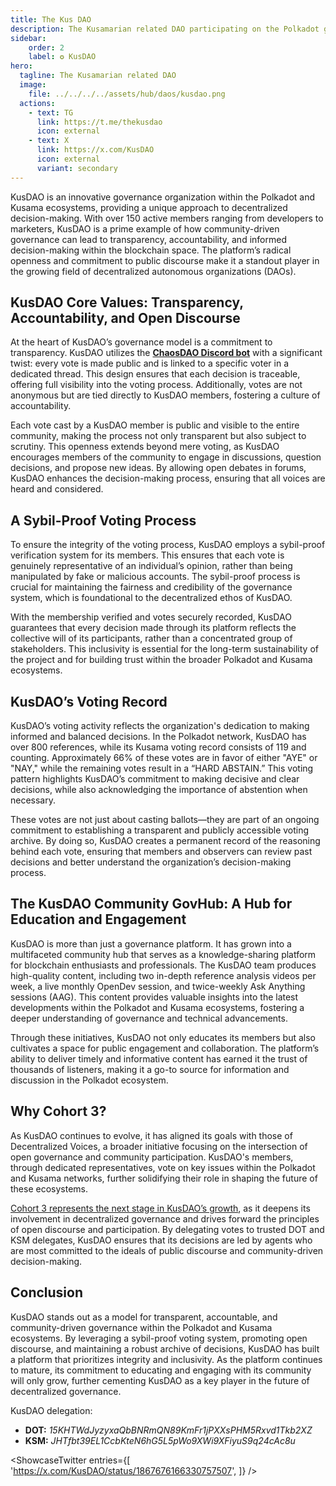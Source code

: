 ```yaml
---
title: The Kus DAO
description: The Kusamarian related DAO participating on the Polkadot governance.
sidebar:
    order: 2
    label: ✪ KusDAO
hero:
  tagline: The Kusamarian related DAO
  image: 
    file: ../../../../assets/hub/daos/kusdao.png
  actions:
    - text: TG
      link: https://t.me/thekusdao
      icon: external
    - text: X
      link: https://x.com/KusDAO
      icon: external
      variant: secondary
---
```



KusDAO is an innovative governance organization within the Polkadot and Kusama ecosystems, providing a unique approach to decentralized decision-making. With over 150 active members ranging from developers to marketers, KusDAO is a prime example of how community-driven governance can lead to transparency, accountability, and informed decision-making within the blockchain space. The platform’s radical openness and commitment to public discourse make it a standout player in the growing field of decentralized autonomous organizations (DAOs).

## KusDAO Core Values: Transparency, Accountability, and Open Discourse
At the heart of KusDAO’s governance model is a commitment to transparency. KusDAO utilizes the **[ChaosDAO Discord bot](https://github.com/ChaosDAO-org/InternalGov-2.0)** with a significant twist: every vote is made public and is linked to a specific voter in a dedicated thread. This design ensures that each decision is traceable, offering full visibility into the voting process. Additionally, votes are not anonymous but are tied directly to KusDAO members, fostering a culture of accountability.

Each vote cast by a KusDAO member is public and visible to the entire community, making the process not only transparent but also subject to scrutiny. This openness extends beyond mere voting, as KusDAO encourages members of the community to engage in discussions, question decisions, and propose new ideas. By allowing open debates in forums, KusDAO enhances the decision-making process, ensuring that all voices are heard and considered.

## A Sybil-Proof Voting Process
To ensure the integrity of the voting process, KusDAO employs a sybil-proof verification system for its members. This ensures that each vote is genuinely representative of an individual’s opinion, rather than being manipulated by fake or malicious accounts. The sybil-proof process is crucial for maintaining the fairness and credibility of the governance system, which is foundational to the decentralized ethos of KusDAO.

With the membership verified and votes securely recorded, KusDAO guarantees that every decision made through its platform reflects the collective will of its participants, rather than a concentrated group of stakeholders. This inclusivity is essential for the long-term sustainability of the project and for building trust within the broader Polkadot and Kusama ecosystems.

## KusDAO’s Voting Record
KusDAO’s voting activity reflects the organization's dedication to making informed and balanced decisions. In the Polkadot network, KusDAO has over 800 references, while its Kusama voting record consists of 119 and counting. Approximately 66% of these votes are in favor of either "AYE" or "NAY," while the remaining votes result in a “HARD ABSTAIN.” This voting pattern highlights KusDAO’s commitment to making decisive and clear decisions, while also acknowledging the importance of abstention when necessary.

These votes are not just about casting ballots—they are part of an ongoing commitment to establishing a transparent and publicly accessible voting archive. By doing so, KusDAO creates a permanent record of the reasoning behind each vote, ensuring that members and observers can review past decisions and better understand the organization’s decision-making process.

## The KusDAO Community GovHub: A Hub for Education and Engagement
KusDAO is more than just a governance platform. It has grown into a multifaceted community hub that serves as a knowledge-sharing platform for blockchain enthusiasts and professionals. The KusDAO team produces high-quality content, including two in-depth reference analysis videos per week, a live monthly OpenDev session, and twice-weekly Ask Anything sessions (AAG). This content provides valuable insights into the latest developments within the Polkadot and Kusama ecosystems, fostering a deeper understanding of governance and technical advancements.

Through these initiatives, KusDAO not only educates its members but also cultivates a space for public engagement and collaboration. The platform’s ability to deliver timely and informative content has earned it the trust of thousands of listeners, making it a go-to source for information and discussion in the Polkadot ecosystem.

## Why Cohort 3?
As KusDAO continues to evolve, it has aligned its goals with those of Decentralized Voices, a broader initiative focusing on the intersection of open governance and community participation. KusDAO's members, through dedicated representatives, vote on key issues within the Polkadot and Kusama networks, further solidifying their role in shaping the future of these ecosystems. 

[Cohort 3 represents the next stage in KusDAO’s growth](https://forum.polkadot.network/t/kusdao-decentralized-voices-cohort-3/10147), as it deepens its involvement in decentralized governance and drives forward the principles of open discourse and participation. By delegating votes to trusted DOT and KSM delegates, KusDAO ensures that its decisions are led by agents who are most committed to the ideals of public discourse and community-driven decision-making.

## Conclusion
KusDAO stands out as a model for transparent, accountable, and community-driven governance within the Polkadot and Kusama ecosystems. By leveraging a sybil-proof voting system, promoting open discourse, and maintaining a robust archive of decisions, KusDAO has built a platform that prioritizes integrity and inclusivity. As the platform continues to mature, its commitment to educating and engaging with its community will only grow, further cementing KusDAO as a key player in the future of decentralized governance.

KusDAO delegation: 
- **DOT:** *15KHTWdJyzyxaQbBNRmQN89KmFr1jPXXsPHM5Rxvd1Tkb2XZ*
- **KSM:** *JHTfbt39EL1CcbKteN6hG5L5pWo9XWi9XFiyuS9q24cAc8u*


<ShowcaseTwitter
  entries={[
    'https://x.com/KusDAO/status/1867676166330757507',
  ]}
/>

 <script async src="https://platform.twitter.com/widgets.js" charset="utf-8"></script>